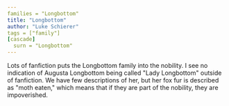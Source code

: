 ```yaml
---
families = "Longbottom"
title: "Longbottom"
author: "Luke Schierer"
tags = ["family"]
[cascade]
  surn = "Longbottom"
---
```


Lots of fanfiction puts the Longbottom family into the nobility.  I see no
indication of Augusta Longbottom being called "Lady Longbottom" outside of
fanfiction.  We have few descriptions of her, but her fox fur is described as
"moth eaten," which means that if they are part of the nobility, they are
impoverished.

[^200706-2]: [Harry Potter fandom wiki](https://harrypotter.fandom.com/wiki).

